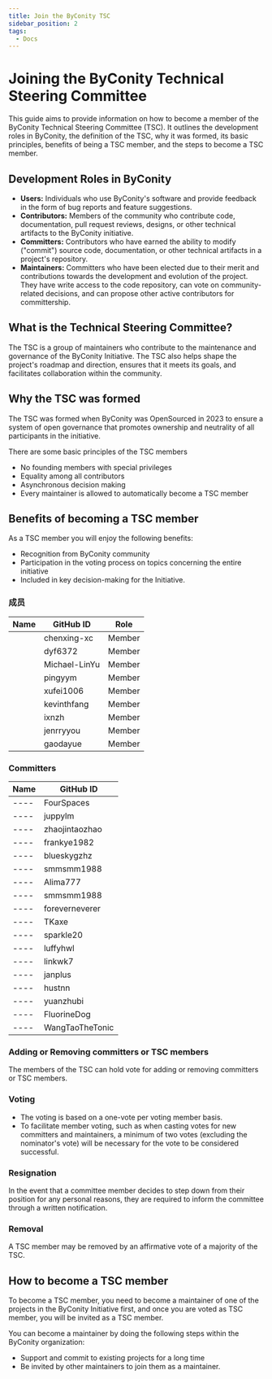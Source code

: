 ```yaml
---
title: Join the ByConity TSC
sidebar_position: 2
tags:
  - Docs
---
```


# Joining the ByConity Technical Steering Committee

This guide aims to provide information on how to become a member of the ByConity Technical Steering Committee (TSC).
It outlines the development roles in ByConity, the definition of the TSC, why it was formed, its basic principles,
benefits of being a TSC member, and the steps to become a TSC member.

## Development Roles in ByConity

- **Users:** Individuals who use ByConity's software and provide feedback in the form of bug reports and feature suggestions.
- **Contributors:** Members of the community who contribute code, documentation, pull request reviews, designs,
  or other technical artifacts to the ByConity initiative.
- **Committers:** Contributors who have earned the ability to modify ("commit") source code, documentation,
  or other technical artifacts in a project's repository.
- **Maintainers:** Committers who have been elected due to their merit and contributions towards the development and evolution of the project.
  They have write access to the code repository, can vote on community-related decisions, and can propose other active contributors for committership.

## What is the Technical Steering Committee?

The TSC is a group of maintainers who contribute to the maintenance and governance of the ByConity Initiative.
The TSC also helps shape the project's roadmap and direction, ensures that it meets its goals, and facilitates
collaboration within the community.

## Why the TSC was formed

The TSC was formed when ByConity was OpenSourced in 2023 to ensure a system of open governance that promotes ownership
and neutrality of all participants in the initiative.

There are some basic principles of the TSC members

- No founding members with special privileges
- Equality among all contributors
- Asynchronous decision making
- Every maintainer is allowed to automatically become a TSC member

## Benefits of becoming a TSC member

As a TSC member you will enjoy the following benefits:

- Recognition from ByConity community
- Participation in the voting process on topics concerning the entire initiative
- Included in key decision-making for the Initiative.

### 成员

| Name | GitHub ID | Role   |
| ---- | --------- | ------ |
|      | chenxing-xc | Member |
|      | dyf6372 | Member |
|      | Michael-LinYu | Member |
|      | pingyym | Member |
|      | xufei1006 | Member |
|      | kevinthfang | Member |
|      | ixnzh | Member |
|      | jenrryyou | Member |
|      | gaodayue | Member |

### Committers

| Name | GitHub ID |
| ---- | --------- |
| ---- | FourSpaces |
| ---- | juppylm |
| ---- | zhaojintaozhao |
| ---- | frankye1982 |
| ---- | blueskygzhz |
| ---- | smmsmm1988 |
| ---- | Alima777 |
| ---- | smmsmm1988 |
| ---- | foreverneverer |
| ---- | TKaxe |
| ---- | sparkle20 |
| ---- | luffyhwl |
| ---- | linkwk7 |
| ---- | janplus |
| ---- | hustnn |
| ---- | yuanzhubi |
| ---- | FluorineDog |
| ---- | WangTaoTheTonic |


### Adding or Removing committers or TSC members

The members of the TSC can hold vote for adding or removing committers or TSC members.

### Voting

- The voting is based on a one-vote per voting member basis.
- To facilitate member voting, such as when casting votes for new committers and maintainers, a minimum of two votes (excluding the nominator's vote) will be necessary for the vote to be considered successful.

### Resignation

In the event that a committee member decides to step down from their position for any personal reasons, they are required to inform the committee through a written notification.

### Removal

A TSC member may be removed by an affirmative vote of a majority of the TSC.

## How to become a TSC member

To become a TSC member, you need to become a maintainer of one of the projects in the ByConity Initiative first, and once you are voted as TSC member, you will be invited as a TSC member.

You can become a maintainer by doing the following steps within the ByConity organization:

- Support and commit to existing projects for a long time
- Be invited by other maintainers to join them as a maintainer.
